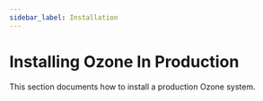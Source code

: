 ```yaml
---
sidebar_label: Installation
---
```


# Installing Ozone In Production


This section documents how to install a production Ozone system.

<DocCardList/>
